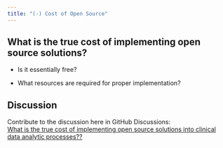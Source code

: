 ```yaml
---
title: "(-) Cost of Open Source"
---
```


## What is the true cost of implementing open source solutions?

-   Is it essentially free?

-   What resources are required for proper implementation?

## Discussion

Contribute to the discussion here in GitHub Discussions:\
[What is the true cost of implementing open source solutions into clinical data analytic processes??](https://github.com/phuse-org/OSTCDA/discussions/4)
